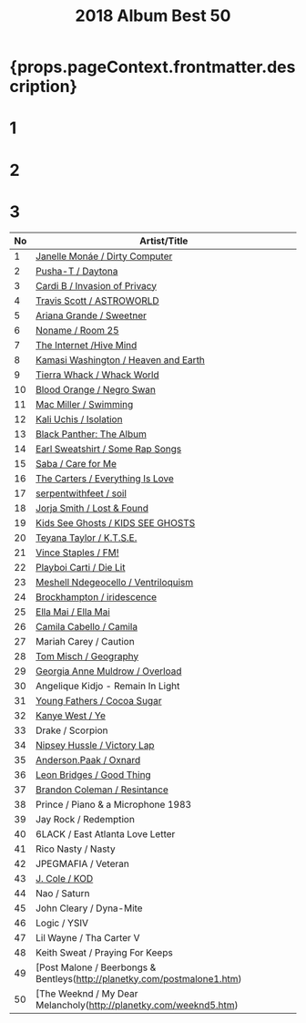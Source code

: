 ﻿---
title: 2018 Album Best 50
tabs: ['2019', '2018', '2017']
description: 2018 Black Music Album Best 50 by planet.ky
---


<h1> {props.pageContext.frontmatter.description} </h1>

<Row>
<Column colMd={3} colLg={3} noGutterMdLeft>
<h1>1</h1>
<Review1 />
</Column>
<Column colMd={3} colLg={3} noGutterMdLeft>
<h1>2</h1>
<Review2 />
</Column>
<Column colMd={3} colLg={3} noGutterMdLeft>
<h1>3</h1>
<Review3 />
</Column>
</Row>

| No | Artist/Title                                                                      | 
| -- | --------------------------------------------------------------------------------- | 
|1	 | [Janelle Monáe / Dirty Computer](/review/janellemonae3L)                          |
|2	 | [Pusha-T / Daytona](/review/pushat3L)                                             |
|3	 | [Cardi B / Invasion of Privacy](/review/cardib1L)                                 |
|4	 | [Travis Scott / ASTROWORLD](/review/travisscott3L)                                |
|5	 | [Ariana Grande / Sweetner](http://planetky.com/arianagrande4.htm)                 |
|6	 | [Noname / Room 25](http://planetky.com/noname2.htm)                               |
|7	 | [The Internet /Hive Mind](http://planetky.com/theinternet2.htm)                   |
|8	 | [Kamasi Washington / Heaven and Earth](http://planetky.com/kamasiwashington3.htm) |
|9	 | [Tierra Whack / Whack World](http://planetky.com/tierrawhack1.htm)                |
|10  | [Blood Orange / Negro Swan](http://planetky.com/bloodorange3.htm)                 |　　　　　　　　　　　　　　　
|11  | [Mac Miller / Swimming](http://planetky.com/macmiller2.htm)　　　　　　　　　　　 　|
|12  | [Kali Uchis / Isolation](http://planetky.com/kaliuchis1.htm)                      |
|13  | [Black Panther: The Album](http://planetky.com/blackpanther.htm)                  |
|14  | [Earl Sweatshirt / Some Rap Songs](http://planetky.com/earlsweatshirt3.htm)       |
|15  | [Saba / Care for Me](http://planetky.com/saba1.htm)                               |
|16  | [The Carters / Everything Is Love](http://planetky.com/carters1.htm)              |
|17  | [serpentwithfeet / soil](http://planetky.com/serpentwithfeet1.htm)                |
|18  | [Jorja Smith / Lost & Found](http://planetky.com/jorjasmith1.htm)                 |
|19  | [Kids See Ghosts / KIDS SEE GHOSTS](http://planetky.com/kidsseeghosts1.htm)       |
|20  | [Teyana Taylor / K.T.S.E.](http://planetky.com/teyanataylor2.ht)                  |
|21  | [Vince Staples / FM!](http://planetky.com/vincestaples4)                          |              
|22  | [Playboi Carti / Die Lit](http://planetky.com/playboicarti1.htm)                  |
|23  | [Meshell Ndegeocello / Ventriloquism](http://planetky.com/ndegeocelllo4.htm)      |
|24  | [Brockhampton / iridescence](/review/brockhampton1L)                              |
|25  | [Ella Mai / Ella Mai](http://planetky.com/ellamai1.htm)                           |
|26  | [Camila Cabello / Camila](http://planetky.com/camilacabello1.htm)                 |
|27  | Mariah Carey / Caution                                                            |
|28  | [Tom Misch / Geography](http://planetky.com/tommisch1.htm)                        |
|29  | [Georgia Anne Muldrow / Overload](http://planetky.com/georgiaannemuldrow.htm)     |
|30  | Angelique Kidjo - Remain In Light                                                 |
|31  | [Young Fathers / Cocoa Sugar](http://planetky.com/youngfathers2.htm)              |
|32  | [Kanye West / Ye](http://planetky.com/kanyewest9.htm)                             |
|33  | Drake / Scorpion                                                                  |
|34  | [Nipsey Hussle / Victory Lap](http://planetky.com/nipseyhustle1.htm)              |
|35  | [Anderson.Paak / Oxnard](http://planetky.com/andersonpaak3.htm)                   |
|36  | [Leon Bridges / Good Thing](http://planetky.com/leonbridges2.htm)                 |
|37  | [Brandon Coleman / Resintance](http://planetky.com/brandoncoleman1.htm)           |
|38  | Prince / Piano & a Microphone 1983                                                |
|39  | Jay Rock / Redemption                                                             |
|40  | 6LACK / East Atlanta Love Letter                                                  |
|41  | Rico Nasty / Nasty                                                                |
|42  | JPEGMAFIA / Veteran                                                               |
|43  | [J. Cole / KOD](http://planetky.com/jcole3.htm)                                   |
|44  | Nao / Saturn                                                                      |
|45  | John Cleary / Dyna-Mite                                                           |
|46  | Logic / YSIV                                                                      |
|47  | Lil Wayne / Tha Carter V                                                          |
|48  | Keith Sweat / Praying For Keeps                                                   |
|49  | [Post Malone / Beerbongs & Bentleys(http://planetky.com/postmalone1.htm)          |
|50  | [The Weeknd / My Dear Melancholy(http://planetky.com/weeknd5.htm)                 |
